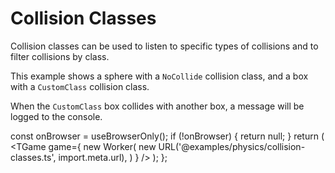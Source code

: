 # Collision Classes

Collision classes can be used to listen to specific types of collisions and to filter collisions by class.

This example shows a sphere with a `NoCollide` collision class, and a box with a `CustomClass` collision class.

When the `CustomClass` box collides with another box, a message will be logged to the console.


  const onBrowser = useBrowserOnly();
  if (!onBrowser) {
    return null;
  }
  return (
    <TGame
      game={
        new Worker(
          new URL('@examples/physics/collision-classes.ts', import.meta.url),
        )
      }
    />
  );
};

<Game />
